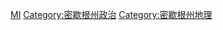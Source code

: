 {{Commons category|Counties in Michigan}}
{{Category main}}

[[Category:美国各州行政区划|MI]]
[[Category:密歇根州政治|Category:密歇根州政治]]
[[Category:密歇根州地理|Category:密歇根州地理]]